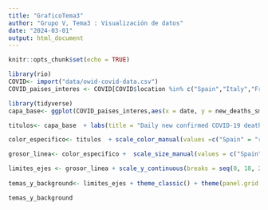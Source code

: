 ```yaml
---
title: "GraficoTema3"
author: "Grupo V, Tema3 : Visualización de datos"
date: "2024-03-01"
output: html_document
---
```


```r
knitr::opts_chunk$set(echo = TRUE)
```

```r
library(rio)
COVID<- import("data/owid-covid-data.csv")
COVID_paises_interes <- COVID[COVID$location %in% c("Spain","Italy","France","Germany","Canada","Japan","United States","United Kingdom"),]

library(tidyverse)
capa_base<- ggplot(COVID_paises_interes,aes(x = date, y = new_deaths_smoothed_per_million, color = location, linetype = "solid", size = location)) + geom_line()

titulos<- capa_base  + labs(title = "Daily new confirmed COVID-19 deaths per million people", subtitle = "7-day rolling average. For some countries the number of confirmed deaths. This testing as challenges in the attribution of the cause of death.", caption = "Source: Our World in Data: Coronavirus Pandemic (COVID-19)",x = "",y= "")

color_especifico<- titulos  + scale_color_manual(values =c("Spain" = "red", "United States" = "purple", "United Kingdom" = "pink", "Japan" = "darkgrey", "Canada" = "brown", "France"="orange","Germany" = "darkgreen", "Italy"= "lightblue") )

grosor_linea<- color_especifico +  scale_size_manual(values = c("Spain" = 0.8, "United States" = 0.5, "United Kingdom" = 0.5, "Japan" = 0.5, "Canada" = 0.5, "France" = 0.5, "Germany" = 0.5, "Italy" = 0.5))

limites_ejes <- grosor_linea + scale_y_continuous(breaks = seq(0, 18, 2)) +   scale_x_date(date_breaks = "8 months", date_labels = "%b%d,%Y",limits =c(min(COVID_paises_interes$date), max(COVID_paises_interes$date)))
 
temas_y_background<- limites_ejes + theme_classic() + theme(panel.grid.major.y = element_line(colour = "black", linetype = "dashed"), panel.grid.minor = element_blank()) 

temas_y_background


```

